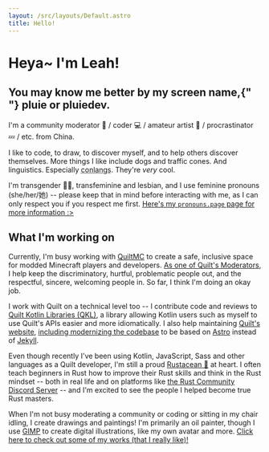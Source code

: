 ```yaml
---
layout: /src/layouts/Default.astro
title: Hello!
---
```



<h1 class="title is-2">
  Heya~ I'm <span class="has-text-primary">Leah</span>!
</h1>
<h2 class="subtitle is-5">
  You may know me better by my screen name,{" "}
  <span class="has-text-primary">pluie</span>
  or <span class="has-text-primary">pluiedev</span>.
</h2>

I'm a community moderator 🔨 / coder 💻 / amateur artist 🎨 /
procrastinator 💤 / etc. from China.

I like to code, to draw, to discover myself, and to help others discover themselves.
More things I like include dogs and traffic cones. And linguistics.
Especially <abbr title="constructed languages (languages intentionally created by people)">conlangs</abbr>.
They're *very* cool.

I'm transgender 🏳️‍⚧️, transfeminine and lesbian, and I use feminine pronouns
(she/her/她) -- please keep that in mind before interacting with me,
as I can only respect you if you respect me first.
[Here's my `pronouns.page` page for more information :>](https://pronouns.page/@pluiedev)

## What I'm working on

Currently, I'm busy working with [QuiltMC](https://quiltmc.org) to create a safe,
inclusive space for modded Minecraft players and developers.
[As one of Quilt's Moderators](https://quiltmc.org/about/teams/#moderators),
I help keep the discriminatory, hurtful, problematic people out, and the respectful,
sincere, welcoming people in. So far, I think I'm doing an okay job.

I work with Quilt on a technical level too -- I contribute code and reviews to
[Quilt Kotlin Libraries (QKL)](https://github.com/QuiltMC/quilt-kotlin-libraries),
a library allowing Kotlin users such as myself to use Quilt's APIs easier and more idiomatically.
I also help maintaining [Quilt's website](https://quiltmc.org),
[including modernizing the codebase](https://github.com/QuiltMC/quiltmc.org/pull/58)
to be based on [Astro](https://astro.build) instead of [Jekyll](https://jekyllrb.com).

Even though recently I've been using Kotlin, JavaScript, Sass and other languages as
a Quilt developer, I'm still a proud [Rustacean 🦀](https://rust-lang.org/) at heart.
I often teach beginners in Rust how to improve their Rust skills and think in
the Rust mindset -- both in real life and on platforms like
[the Rust Community Discord Server](https://discord.gg/rust-lang-community) --
and I'm excited to see the people I helped become true Rust masters.

When I'm not busy moderating a community or coding or sitting in my chair idling,
I create drawings and paintings! I'm primarily an oil painter, though I use [GIMP](https://gimp.org)
to create digital illustrations, like my own avatar and more.
[Click here to check out some of my works (that I really like)!](/works)
